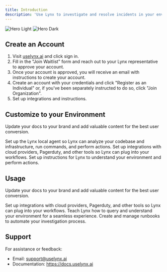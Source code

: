 ```yaml
---
title: Introduction
description: 'Use Lynx to investigate and resolve incidents in your environment'
---
```


<img
  className="block dark:hidden"
  src="/images/hero-light.svg"
  alt="Hero Light"
/>
<img
  className="hidden dark:block"
  src="/images/hero-dark.svg"
  alt="Hero Dark"
/>

## Create an Account

1. Visit [uselynx.ai](https://uselynx.ai) and click sign in.
2. Fill in the "Join Waitlist" form and reach out to your Lynx representative to approve your account.
3. Once your account is approved, you will receive an email with instructions to create your account.
4. Create an account with your credentials and click "Register as an Individual" or, if you've been separately instructed to do so, click "Join Organization".
5. Set up integrations and instructions.

## Customize to your Environment

Update your docs to your brand and add valuable content for the best user conversion.

<CardGroup cols={3}>
  <Card
    title="Setup Local Agent"
    icon="computer"
    href="/setup/agent"
  >
    Set up the Lynx local agent so Lynx can analyze your codebase and infrastructure, run commands, and perform actions.
  </Card>
  <Card
    title="Add Integrations"
    icon="cloud"
    href="/setup/integrations"
  >
    Set up integrations with cloud providers, Pagerduty, and other tools so Lynx can plug into your workflows.
  </Card>
  <Card
    title="Add Instructions"
    icon="screwdriver-wrench"
    href="/setup/instructions"
  >
    Set up instructions for Lynx to understand your environment and perform actions.
  </Card>
</CardGroup>


## Usage

Update your docs to your brand and add valuable content for the best user conversion.

<CardGroup cols={3}>
  <Card
    title="Create Incidents"
    icon="cloud"
    href="/usage/incidents"
  >
    Set up integrations with cloud providers, Pagerduty, and other tools so Lynx can plug into your workflows.
  </Card>
  <Card
    title="Open Investigations"
    icon="magnifying-glass"
    href="/usage/investigations"
  >
    Teach Lynx how to query and understand your environment for a seamless experience.
  </Card>
  <Card
    title="Runbooks"
    icon="book"
    href="/usage/runbooks"
  >
    Create and manage runbooks to automate your investigation process.
  </Card>
</CardGroup>


## Support

For assistance or feedback:
- Email: support@uselynx.ai
- Documentation: https://docs.uselynx.ai

